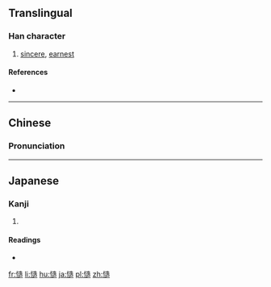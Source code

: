 ==Translingual==

===Han character===
{{Han char|rn=61|rad=心|as=11|sn=14|four=9403<sub>6</sub>|canj=心卜竹口 (PYHR)|ids=⿰[[忄]][[造]]}}

# [[sincere]], [[earnest]]

====References====
* {{Han ref|kx=0399.160|dkj=11114|dj=0739.050|hdz=42337.060|uh=6165|ud=24933|bh=E1D1|bd=57809}}

----

==Chinese==
{{zh-hanzi-box|[[慥]]}}

===Pronunciation===
{{zh-pron
|m=zào
|c=cou3,zou6
|mc=y
|oc=y
|ma=
|cat=a
}}

----

==Japanese==

===Kanji===
{{ja-kanji|grade=|rs=心11}}

# {{defn|lang=ja|sort=心11}}

====Readings====
* {{ja-readings|on=[[ぞう]] (zō), [[そう]] (sō)|kun=[[たしか]] (tashika)}}

[[fr:慥]]
[[li:慥]]
[[hu:慥]]
[[ja:慥]]
[[pl:慥]]
[[zh:慥]]